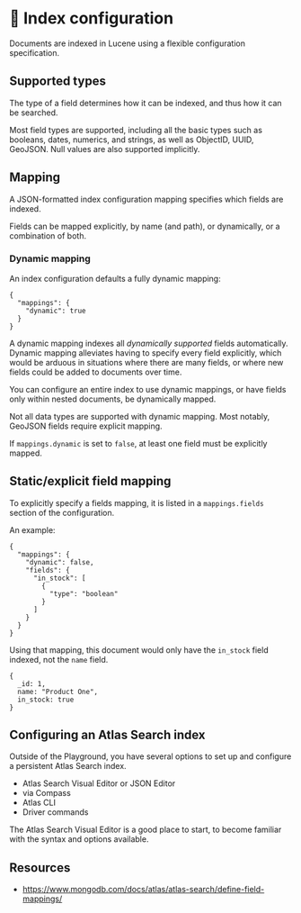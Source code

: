 # 📘 Index configuration

Documents are indexed in Lucene using a flexible configuration specification.

## Supported types

The type of a field determines how it can be indexed, and thus how it can be searched.

Most field types are supported, including all the basic types such as booleans, dates, numerics,
and strings, as well as ObjectID, UUID, GeoJSON. Null values are also supported implicitly.

## Mapping

A JSON-formatted index configuration mapping specifies which fields are indexed.

Fields can be mapped explicitly, by name (and path), or dynamically, or a combination of
both. 

### Dynamic mapping 

An index configuration defaults a fully dynamic mapping:

```
{
  "mappings": {
    "dynamic": true
  }
}
```

A dynamic mapping indexes all *dynamically supported* fields automatically. Dynamic mapping alleviates
having to specify every field explicitly, which would be arduous in situations where there are many
fields, or where new fields could be added to documents over time.

You can configure an entire index to use dynamic mappings, or have fields only within nested documents,
be dynamically mapped.

Not all data types are supported with dynamic mapping. Most notably, GeoJSON fields require explicit
mapping.

If `mappings.dynamic` is set to `false`, at least one field must be explicitly mapped.

## Static/explicit field mapping

To explicitly specify a fields mapping, it is listed in a `mappings.fields` section of the configuration.

An example:

```
{
  "mappings": {
    "dynamic": false,
    "fields": {
      "in_stock": [
        {
          "type": "boolean"
        }
      ]
    }
  }
}
```
Using that mapping, this document would only have the `in_stock` field indexed, not the `name` field.

```
{
  _id: 1,
  name: "Product One",
  in_stock: true
}
```

## Configuring an Atlas Search index

Outside of the Playground, you have several options to set up and configure a persistent
Atlas Search index.

  * Atlas Search Visual Editor or JSON Editor
  * via Compass
  * Atlas CLI
  * Driver commands

The Atlas Search Visual Editor is a good place to start, to become familiar with the syntax
and options available.

## Resources

  * https://www.mongodb.com/docs/atlas/atlas-search/define-field-mappings/